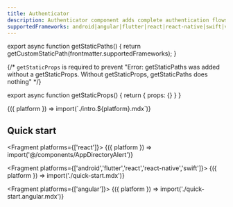 ```yaml
---
title: Authenticator
description: Authenticator component adds complete authentication flows to your application with minimal boilerplate.
supportedFrameworks: android|angular|flutter|react|react-native|swift|vue
---
```




export async function getStaticPaths() {
  return getCustomStaticPath(frontmatter.supportedFrameworks);
}

{/*  `getStaticProps` is required to prevent "Error: getStaticPaths was added without a getStaticProps. Without getStaticProps, getStaticPaths does nothing" */}

export async function getStaticProps() {
  return { props: {} }
}

<DeveloperPreview />

<Fragment useCommonWebContent>
  {({ platform }) => import(`./intro.${platform}.mdx`)}
</Fragment>

## Quick start

<Fragment platforms={['react']}>
  {({ platform }) => import('@/components/AppDirectoryAlert')}
</Fragment>

<Fragment platforms={['android','flutter','react','react-native','swift']}>
  {({ platform }) => import('./quick-start.mdx')}
</Fragment>

<Fragment platforms={['angular']}>
  {({ platform }) => import('./quick-start.angular.mdx')}
</Fragment>

<NextSteps />
